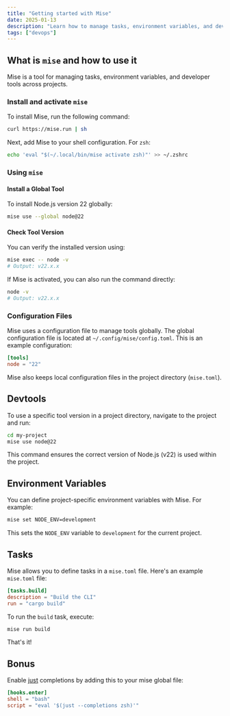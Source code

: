 ```yaml
---
title: "Getting started with Mise"
date: 2025-01-13
description: "Learn how to manage tasks, environment variables, and devtools efficiently using Mise."
tags: ["devops"]
---
```


## What is `mise` and how to use it

Mise is a tool for managing tasks, environment variables, and developer tools across projects.

### Install and activate `mise`

To install Mise, run the following command:

```bash
curl https://mise.run | sh
```

Next, add Mise to your shell configuration. For `zsh`:

```bash
echo 'eval "$(~/.local/bin/mise activate zsh)"' >> ~/.zshrc
```

### Using `mise`

#### Install a Global Tool

To install Node.js version 22 globally:

```bash
mise use --global node@22
```

#### Check Tool Version

You can verify the installed version using:

```bash
mise exec -- node -v
# Output: v22.x.x
```

If Mise is activated, you can also run the command directly:

```bash
node -v
# Output: v22.x.x
```

### Configuration Files

Mise uses a configuration file to manage tools globally.
The global configuration file is located at `~/.config/mise/config.toml`.
This is an example configuration:

```toml
[tools]
node = "22"
```

Mise also keeps local configuration files in the project directory (`mise.toml`).

## Devtools

To use a specific tool version in a project directory, navigate to the project and run:

```bash
cd my-project
mise use node@22
```

This command ensures the correct version of Node.js (v22) is used within the project.

## Environment Variables

You can define project-specific environment variables with Mise. For example:

```bash
mise set NODE_ENV=development
```

This sets the `NODE_ENV` variable to `development` for the current project.

## Tasks

Mise allows you to define tasks in a `mise.toml` file.
Here's an example `mise.toml` file:

```toml
[tasks.build]
description = "Build the CLI"
run = "cargo build"
```

To run the `build` task, execute:

```bash
mise run build
```

That's it!

## Bonus

Enable [just](https://github.com/casey/just)
completions by adding this to your mise global file:

```toml
[hooks.enter]
shell = "bash"
script = "eval '$(just --completions zsh)'"
```
